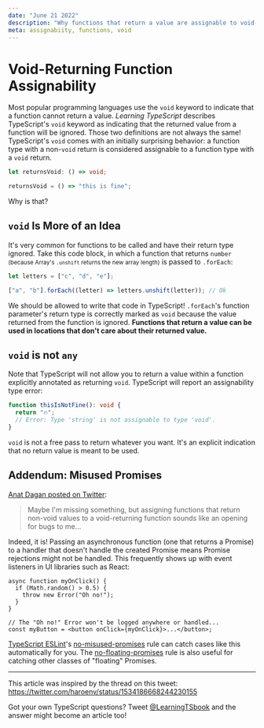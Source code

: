 ```yaml
---
date: "June 21 2022"
description: "Why functions that return a value are assignable to void-returning function types in TypeScript."
meta: assignabiity, functions, void
---
```


# Void-Returning Function Assignability

Most popular programming languages use the `void` keyword to indicate that a function cannot return a value.
_Learning TypeScript_ describes TypeScript's `void` keyword as indicating that the returned value from a function will be ignored.
Those two definitions are not always the same!
TypeScript's `void` comes with an initially surprising behavior: a function type with a non-`void` return is considered assignable to a function type with a `void` return.

```ts
let returnsVoid: () => void;

returnsVoid = () => "this is fine";
```

Why is that?

<!--truncate-->

## `void` Is More of an Idea

It's very common for functions to be called and have their return type ignored.
Take this code block, in which a function that returns `number` <small>(because Array's `.unshift` returns the new array length)</small> is passed to `.forEach`:

```ts
let letters = ["c", "d", "e"];

["a", "b"].forEach((letter) => letters.unshift(letter)); // Ok
```

We should be allowed to write that code in TypeScript!
`.forEach`'s function parameter's return type is correctly marked as `void` because the value returned from the function is ignored.
**Functions that return a value can be used in locations that don't care about their returned value.**

## `void` is not `any`

Note that TypeScript will not allow you to return a value within a function explicitly annotated as returning `void`.
TypeScript will report an assignability type error:

```ts
function thisIsNotFine(): void {
  return "🔥";
  // Error: Type 'string' is not assignable to type 'void'.
}
```

`void` is not a free pass to return whatever you want.
It's an explicit indication that no return value is meant to be used.

## Addendum: Misused Promises

[Anat Dagan posted on Twitter](https://twitter.com/anat_in_a_hat/status/1539098263705485312):

> Maybe I'm missing something, but assigning functions that return non-void values to a void-returning function sounds like an opening for bugs to me…

Indeed, it is!
Passing an asynchronous function (one that returns a Promise) to a handler that doesn't handle the created Promise means Promise rejections might not be handled.
This frequently shows up with event listeners in UI libraries such as React:

```tsx
async function myOnClick() {
  if (Math.random() > 0.5) {
    throw new Error("Oh no!");
  }
}

// The "Oh no!" Error won't be logged anywhere or handled...
const myButton = <button onClick={myOnClick}>...</button>;
```

[TypeScript ESLint](https://typescript-eslint.io)'s [no-misused-promises](https://typescript-eslint.io/rules/no-misused-promises) rule can catch cases like this automatically for you.
The [no-floating-promises](https://typescript-eslint.io/rules/no-floating-promises) rule is also useful for catching other classes of "floating" Promises.

---

This article was inspired by the thread on this tweet:
https://twitter.com/haroenv/status/1534186668244230155

Got your own TypeScript questions?
Tweet [@LearningTSbook](https://twitter.com/LearningTSBook) and the answer might become an article too!
